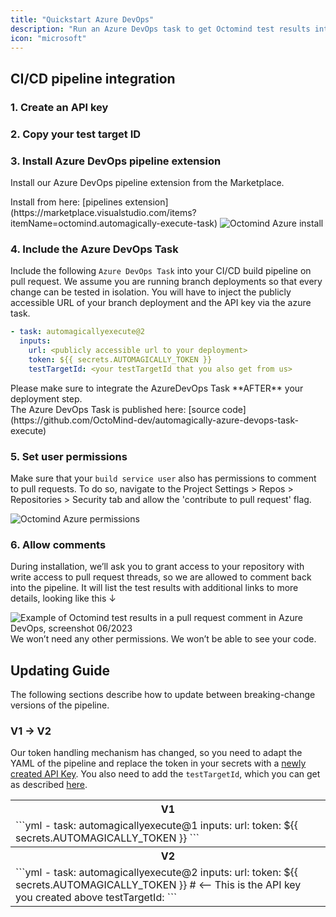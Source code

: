```yaml
---
title: "Quickstart Azure DevOps"
description: "Run an Azure DevOps task to get Octomind test results into your pull request comments"
icon: "microsoft"
---
```


## CI/CD pipeline integration

### 1. Create an API key

<Snippet file="snippet-apiKey.mdx" />

### 2. Copy your test target ID

<Snippet file="snippet-testTarget.mdx" />

### 3. Install Azure DevOps pipeline extension

Install our Azure DevOps pipeline extension from the Marketplace.

<Tip>
  Install from here: [pipelines
  extension](https://marketplace.visualstudio.com/items?itemName=octomind.automagically-execute-task)
</Tip>

<Frame caption="Octomind Azure install, screenshot 06/2023">
  <img src="/images/azure-install.png" alt="Octomind Azure install" />
</Frame>

### 4. Include the Azure DevOps Task

Include the following `Azure DevOps Task` into your CI/CD build pipeline on pull
request.
We assume you are running branch deployments so that every change can be tested in isolation.
You will have to inject the publicly accessible URL of your branch deployment and the API key via
the azure task.

```yml
- task: automagicallyexecute@2
  inputs:
    url: <publicly accessible url to your deployment>
    token: ${{ secrets.AUTOMAGICALLY_TOKEN }}
    testTargetId: <your testTargetId that you also get from us>
```

<div class="mt-8" />

<Warning>
  Please make sure to integrate the AzureDevOps Task **AFTER** your deployment
  step.
</Warning>

<div class="mt-8" />

<Tip>
  The Azure DevOps Task is published here: [source
  code](https://github.com/OctoMind-dev/automagically-azure-devops-task-execute)
</Tip>

### 5. Set user permissions

Make sure that your `build service user` also has permissions to comment to pull requests. To do so, navigate to the
Project Settings > Repos > Repositories > Security tab and allow the 'contribute to pull request' flag.

<Frame caption="Octomind Azure pipeline permissions, screenshot 06/2023">
  <img src="/images/azure-permissions.png" alt="Octomind Azure permissions" />
</Frame>

### 6. Allow comments

During installation, we’ll ask you to grant access to your repository with write access to pull request threads, so we are
allowed to comment back into the pipeline. It will list the test results with additional links to more details, looking like this ↓

<Frame caption="Example of Octomind test results in a pull request comment, screenshot 07/2023">
  <img
    src="/images/dev.azure.com_octomind-dev_test-pipeline-task__git_test-pipeline-task_pullrequest_1.png"
    alt="Example of Octomind test results in a pull request comment in Azure DevOps, screenshot 06/2023"
  />
</Frame>

<div class="mt-8" />

<Info>
  We won’t need any other permissions. We won’t be able to see your code.
</Info>

<Snippet file="snippet-quickstart-bottom.mdx" />

## Updating Guide

The following sections describe how to update between breaking-change versions of the pipeline.

### V1 → V2

Our token handling mechanism has changed, so you need to adapt the YAML of the pipeline and replace the token in your secrets with a [newly created API Key](#1-create-an-api-key).
You also need to add the `testTargetId`, which you can get as described [here](#2-copy-your-test-target-id).

<div>
<table>
  <tr>
    <th>V1</th>
  </tr>
  <tr>
    <td>
    ```yml
    - task: automagicallyexecute@1
  inputs:
    url: <publicly accessible url to your deployment>
    token: ${{ secrets.AUTOMAGICALLY_TOKEN }}
    ```
    </td>
  </tr>
  <tr>
    <th>V2</th>
  </tr>
  <tr>
    <td>
    ```yml
    - task: automagicallyexecute@2
      inputs:
        url: <publicly accessible url to your deployment>
        token: ${{ secrets.AUTOMAGICALLY_TOKEN }}  # <-- This is the API key you created above
        testTargetId: <your testTargetId>
    ```
    </td>
  </tr>
</table>
</div>
